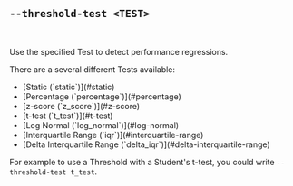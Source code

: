 
## `--threshold-test <TEST>`

<br />

Use the specified Test to detect performance regressions.

There are a several different Tests available:

<ul>
  <li>[Static (`static`)](#static)</li>
  <li>[Percentage (`percentage`)](#percentage)</li>
  <li>[z-score (`z_score`)](#z-score)</li>
  <li>[t-test (`t_test`)](#t-test)</li>
  <li>[Log Normal (`log_normal`)](#log-normal)</li>
  <li>[Interquartile Range (`iqr`)](#interquartile-range)</li>
  <li>[Delta Interquartile Range (`delta_iqr`)](#delta-interquartile-range)</li>
</ul>

For example to use a Threshold with a Student's t-test,
you could write `--threshold-test t_test`.

<Static />
<Percentage />
<ZScore />
<TTest />
<LogNormal />
<Iqr />
<DeltaIqr />
